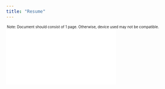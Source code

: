 ```yaml
---
title: "Resume"
---
```

<p style="font-size:70%; margin:2px;">Note: Document should consist of 1 page. Otherwise, device used may not be compatible.</p>
<div class="container_A4">
<embed class="responsive-iframe" frameborder="no" src="src/img/Resume_Tan Jia Yi, Andrea_MAIN.pdf"></embed>
</div>
